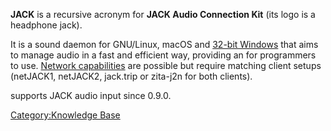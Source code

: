 {{Wikipedia|JACK Audio Connection Kit}}
{{Website|JACK|http://jackaudio.org/}}

'''JACK''' is a recursive acronym for '''JACK Audio Connection Kit''' (its logo is a headphone jack).

It is a sound daemon for GNU/Linux, macOS and [http://jackaudio.org/faq/jack_on_windows.html 32-bit Windows] that aims to manage audio in a fast and efficient way, providing an {{API}} for programmers to use. [http://jackaudio.org/faq/netjack.html Network capabilities] are possible but require matching client setups (netJACK1, netJACK2, jack.trip or zita-j2n for both clients).

{{VLC}} supports JACK audio input since 0.9.0.

[[Category:Knowledge Base]]